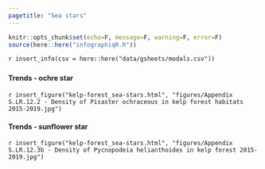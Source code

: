 ```yaml
---
pagetitle: "Sea stars"
---
```


```r
knitr::opts_chunk$set(echo=F, message=F, warning=F, error=F)
source(here::here("infographiqR.R"))
```

`r insert_info(csv = here::here("data/gsheets/modals.csv"))`


### {.tabset}

#### Trends - ochre star

`r insert_figure("kelp-forest_sea-stars.html", "figures/Appendix S.LR.12.2 - Density of Pisaster ochraceous in kelp forest habitats 2015-2019.jpg")`

#### Trends - sunflower star

`r insert_figure("kelp-forest_sea-stars.html", "figures/Appendix S.LR.12.3b - Density of Pycnopodeia helianthoides in kelp forest 2015-2019.jpg")`
